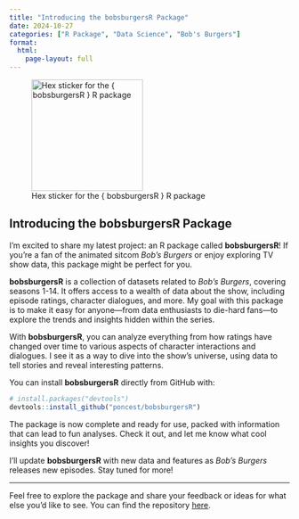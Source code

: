 ```yaml
---
title: "Introducing the bobsburgersR Package"
date: 2024-10-27
categories: ["R Package", "Data Science", "Bob's Burgers"]
format:
  html:
    page-layout: full 
---
```


![Hex sticker for the { bobsburgersR } R package](/assets/img/bobsburgersR.png){ width=200px height=200px }


## Introducing the bobsburgersR Package

I'm excited to share my latest project: an R package called **bobsburgersR**! If you're a fan of the animated sitcom *Bob's Burgers* or enjoy exploring TV show data, this package might be perfect for you.

**bobsburgersR** is a collection of datasets related to *Bob's Burgers*, covering seasons 1-14. It offers access to a wealth of data about the show, including episode ratings, character dialogues, and more. My goal with this package is to make it easy for anyone—from data enthusiasts to die-hard fans—to explore the trends and insights hidden within the series.

With **bobsburgersR**, you can analyze everything from how ratings have changed over time to various aspects of character interactions and dialogues. I see it as a way to dive into the show's universe, using data to tell stories and reveal interesting patterns.

You can install **bobsburgersR** directly from GitHub with:

```r
# install.packages("devtools")
devtools::install_github("poncest/bobsburgersR")
```

The package is now complete and ready for use, packed with information that can lead to fun analyses. Check it out, and let me know what cool insights you discover!

I'll update **bobsburgersR** with new data and features as *Bob's Burgers* releases new episodes. Stay tuned for more!

---

Feel free to explore the package and share your feedback or ideas for what else you'd like to see. You can find the repository [here](https://github.com/poncest/bobsburgersR).


